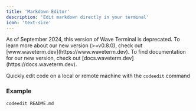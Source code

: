 ```yaml
---
title: 'Markdown Editor'
description: 'Edit markdown directly in your terminal'
icon: 'text-size'
---
```


<Warning>
As of September 2024, this version of Wave Terminal is deprecated. To learn more about our new version (>=v0.8.0), check out [www.waveterm.dev](https://www.waveterm.dev). To find documentation for our new version, check out [docs.waveterm.dev](https://docs.waveterm.dev).
</Warning>

Quickly edit code on a local or remote machine with the `codeedit` command

### Example

```
codeedit README.md
```

